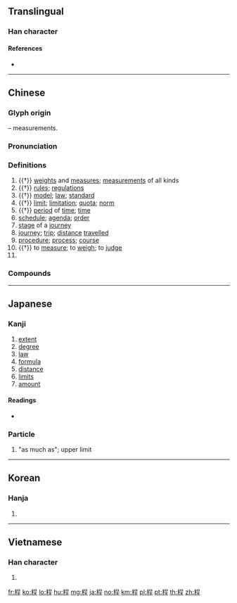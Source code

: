 {{character info/new}}
==Translingual==
{{stroke order|strokes=12}}

===Han character===
{{Han char|rn=115|rad=禾|as=07|sn=12|four=26914|canj=HDRHG,HDRMG|ids=⿰禾呈}}

====References====
* {{Han ref|kx=0854.100|dkj=25081|dj=1278.220|hdz=42607.020|uh=7A0B|ud=31243|bh=B57B|bd=46459}}

----

==Chinese==
{{zh-forms}}

===Glyph origin===
{{Han etym}}
{{Han compound|禾|呈|t1=grain|c1=s|c2=p|ls=psc}} – measurements.

===Pronunciation===
{{zh-pron
|m=chéng
|c=cing4
|h=pfs=chhàng
|md=tiàng/tìng
|md_note=tiàng - vernacular; tìng - literary
|mn=qz,twv,xm,zz:thêng/tw:têng/qz,xm,zz:thiâⁿ
|mn_note=thiâⁿ - vernacular; thêng/têng - literary
|w=3zen
|mc=y
|oc=y
|cat=n,v,pn
}}

===Definitions===
{{zh-hanzi}}

# {{†}} [[weight]]s and [[measure]]s; [[measurement]]s of all kinds
# {{†}} [[rule]]s; [[regulation]]s
# {{†}} [[model]]; [[law]]; [[standard]]
# {{†}} [[limit]]; [[limitation]]; [[quota]]; [[norm]]
# {{†}} [[period]] of [[time]]; [[time]]
# [[schedule]]; [[agenda]]; [[order]]
# [[stage]] of a [[journey]]
# [[journey]]; [[trip]]; [[distance]] [[travelled]]
# [[procedure]]; [[process]]; [[course]]
# {{†}} to [[measure]]; to [[weigh]]; to [[judge]]
# {{surname|lang=zh}}

===Compounds===
{{zh-der|前程萬里|工程師|官程|工程進度|僕程|二程全書|征程|一程|意識歷程|交通工程|公文程式|心路歷程|保全程序|下程|基礎課程|周程張朱|公路工程|射程|嗄程|二程遺書|人因工程|原始程式|愆程|副程式|其程|工程分析|後程|兼程|年程|建築工程|公用程式|土木工程|工程塑膠|工程兵|工程隊|工程師節|工程力學|工業工程|工具工程|各奔前程|二程|前程|工程浩大|專程|工程設計|八度音程|一程子|公事稽程|堠程|基礎工程|回程|單音程|單程|工程測量|單程票|前程似錦|二行程|工程|全程|前程遠大|教程|標程|啟程|流程|應用程式|沒前程|程序違建|短程|知識工程|程序法|期程|水利工程|捐前程|教育程度|生物工程|程式|旅程|有效射程|捷運工程|日程表|教育學程|歷程|程朱|方程|歸程|法定程序|程墨|程文|程敬|程式語言|程式控制|程度|程序控制|程序圖|程序問題|程序修憲|程序|程孔傾蓋|程子|程儀|萬里鵬程|方程式|拉鏈工程|程控|程門雪|程式設計|盤程|登程|程門立雪|療程|病程|次程式|啟動程式|環境工程|程限|程式師|灌溉工程|流程圖|法程|程式規劃|水程|生態工程|日程|步程計|服務規程|稽程|排水工程|遺傳工程|鵬程萬里|自然音程|里程碑|趲程|衛生工程|進程|課程|老章程|腳程|鬍子工程|過程|編譯程式|議程|這程子|立雪程門|近程目標|衝程|規程|雙程證|雲程發軔|課程表|墨程|計日程功|趕路程|里程|護坡工程|經程|系統工程|長程|議事日程|行程|車程|章程|音程|立法程序|電腦程式|錦片前程|鋪程|錦繡前程|路程|遠程|道路工程|返程|起程|賽程|計程車|計程|緊包程|航空工程|航程}}

----

==Japanese==

===Kanji===
{{ja-kanji|grade=5|rs=禾07}}

# [[extent]]
# [[degree]]
# [[law]]
# [[formula]]
# [[distance]]
# [[limits]]
# [[amount]]

====Readings====
* {{ja-readings|goon=[[じょう]] (jō)|kanon=[[てい]] (tei)|kun=[[ほど]] (hodo), [[ほと]] (hoto)}}

===Particle===
{{ja-pos|particle|ほど}}
# "as much as"; upper limit

----

==Korean==

===Hanja===
{{ko-hanja|hangeul=정|eumhun=|rv=jeong|mr=chŏng|y=ceng}}

# {{defn|lang=ko|sort=禾07}}

----

==Vietnamese==

===Han character===
{{vi-hantu|trình|rs=禾07}}

# {{defn|lang=vi|sort=禾07}}

[[fr:程]]
[[ko:程]]
[[lo:程]]
[[hu:程]]
[[mg:程]]
[[ja:程]]
[[no:程]]
[[km:程]]
[[pl:程]]
[[pt:程]]
[[th:程]]
[[zh:程]]